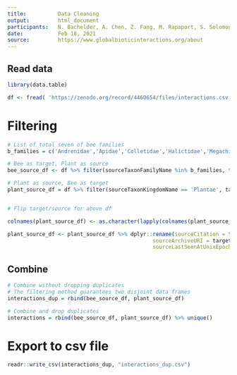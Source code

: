 ```yaml
---
title:          Data Cleaning
output:         html_document
participants:   N. Bachelder, A. Chen, Z. Fang, M. Rapaport, S. Solomon
date:           Feb 18, 2021
source:         https://www.globalbioticinteractions.org/about
---
```



## Read data
```r
library(data.table)

df <- fread( 'https://zenodo.org/record/4460654/files/interactions.csv.gz')
```


# Filtering
```r
# List of total seven of bee families
b_families = c('Andrenidae','Apidae','Colletidae','Halictidae','Megachilidae','Melittidae','Stenotritidae')

# Bee as target, Plant as source
bee_source_df <- df %>% filter(sourceTaxonFamilyName %in% b_families, targetTaxonKingdomName == 'Plantae')

# Plant as source, Bee as target
plant_source_df = df %>% filter(sourceTaxonKingdomName == 'Plantae', targetTaxonFamilyName %in% b_families) 


# Flip target/source for above df

colnames(plant_source_df) <- as.character(lapply(colnames(plant_source_df), textclean::swap, pattern1 = 'source', pattern2 = 'target'))

plant_source_df <- plant_source_df %>% dplyr::rename(sourceCitation = targetCitation, sourceNamespace = targetNamespace, 
                                              sourceArchiveURI = targetArchiveURI, sourceDOI = targetDOI,
                                              sourceLastSeenAtUnixEpoch = targetLastSeenAtUnixEpoch)
```




## Combine
```r
# Combine without dropping duplicates
# The filtering method guarantees two disjoint data frames
interactions_dup = rbind(bee_source_df, plant_source_df) 

# Combine and drop duplicates
interactions = rbind(bee_source_df, plant_source_df) %>% unique()
```


# Export to csv file
```r
readr::write_csv(interactions_dup, "interactions_dup.csv")
```


